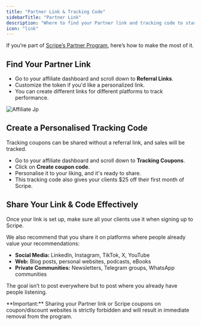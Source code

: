 ```yaml
---
title: "Partner Link & Tracking Code"
sidebarTitle: "Partner Link"
description: "Where to find your Partner link and tracking code to start sharing."
icon: "link"
---
```


If you’re part of [Scripe’s Partner Program](/affiliate/program), here’s how to make the most of it.

## Find Your Partner Link

- Go to your affiliate dashboard and scroll down to **Referral Links**.
- Customize the token if you'd like a personalized link.
- You can create different links for different platforms to track performance.

![Affiliate Jp](/images/affiliate.jpg)

## Create a Personalised Tracking Code

Tracking coupons can be shared without a referral link, and sales will be tracked. 

- Go to your affiliate dashboard and scroll down to **Tracking Coupons**.
- Click on **Create coupon code**.
- Personalise it to your liking, and it's ready to share.
- This tracking code also gives your clients \$25 off their first month of Scripe.

## Share Your Link & Code Effectively

Once your link is set up, make sure all your clients use it when signing up to Scripe.

We also recommend that you share it on platforms where people already value your recommendations:

- **Social Media:** LinkedIn, Instagram, TikTok, X, YouTube
- **Web:** Blog posts, personal websites, podcasts, eBooks
- **Private Communities:** Newsletters, Telegram groups, WhatsApp communities

The goal isn’t to post everywhere but to post where you already have people listening.

<Danger>
  **Important:** Sharing your Partner link or Scripe coupons on coupon/discount websites is strictly forbidden and will result in immediate removal from the program.
</Danger>